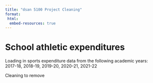 ```yaml
---
title: "dsan 5100 Project Cleaning"
format: 
 html:
  embed-resources: true
---
```


# School athletic expenditures

Loading in sports expenditure data from the following academic years: 2017-18, 2018-19, 2019-20, 2020-21, 2021-22 <br>

Cleaning to remove 

```r



```
